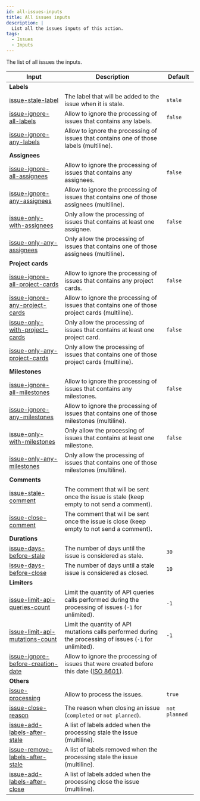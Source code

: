 ```yaml
---
id: all-issues-inputs
title: All issues inputs
description: |
  List all the issues inputs of this action.
tags:
  - Issues
  - Inputs
---
```


The list of all issues the inputs.

| Input                                                                        | Description                                                                                                                                     | Default       |
| ---------------------------------------------------------------------------- | ----------------------------------------------------------------------------------------------------------------------------------------------- | ------------- |
| **Labels**                                                                   |                                                                                                                                                 |               |
| [issue-stale-label](issue-stale-label-input)                                 | The label that will be added to the issue when it is stale.                                                                                     | `stale`       |
| [issue-ignore-all-labels](issue-ignore-all-labels-input)                     | Allow to ignore the processing of issues that contains any labels.                                                                              | `false`       |
| [issue-ignore-any-labels](issue-ignore-any-labels-input)                     | Allow to ignore the processing of issues that contains one of those labels (multiline).                                                         |               |
| **Assignees**                                                                |                                                                                                                                                 |               |
| [issue-ignore-all-assignees](issue-ignore-all-assignees-input)               | Allow to ignore the processing of issues that contains any assignees.                                                                           | `false`       |
| [issue-ignore-any-assignees](issue-ignore-any-assignees-input)               | Allow to ignore the processing of issues that contains one of those assignees (multiline).                                                      |               |
| [issue-only-with-assignees](issue-only-with-assignees-input)                 | Only allow the processing of issues that contains at least one assignee.                                                                        | `false`       |
| [issue-only-any-assignees](issue-only-any-assignees-input)                   | Only allow the processing of issues that contains one of those assignees (multiline).                                                           |               |
| **Project cards**                                                            |                                                                                                                                                 |               |
| [issue-ignore-all-project-cards](issue-ignore-all-project-cards-input)       | Allow to ignore the processing of issues that contains any project cards.                                                                       | `false`       |
| [issue-ignore-any-project-cards](issue-ignore-any-project-cards-input)       | Allow to ignore the processing of issues that contains one of those project cards (multiline).                                                  |               |
| [issue-only-with-project-cards](issue-only-with-project-cards-input)         | Only allow the processing of issues that contains at least one project card.                                                                    | `false`       |
| [issue-only-any-project-cards](issue-only-any-project-cards-input)           | Only allow the processing of issues that contains one of those project cards (multiline).                                                       |               |
| **Milestones**                                                               |                                                                                                                                                 |               |
| [issue-ignore-all-milestones](issue-ignore-all-milestones-input)             | Allow to ignore the processing of issues that contains any milestones.                                                                          | `false`       |
| [issue-ignore-any-milestones](issue-ignore-any-milestones-input)             | Allow to ignore the processing of issues that contains one of those milestones (multiline).                                                     |               |
| [issue-only-with-milestones](issue-only-with-milestones-input)               | Only allow the processing of issues that contains at least one milestone.                                                                       | `false`       |
| [issue-only-any-milestones](issue-only-any-milestones-input)                 | Only allow the processing of issues that contains one of those milestones (multiline).                                                          |               |
| **Comments**                                                                 |                                                                                                                                                 |               |
| [issue-stale-comment](issue-stale-comment-input)                             | The comment that will be sent once the issue is stale (keep empty to not send a comment).                                                       |               |
| [issue-close-comment](issue-close-comment-input)                             | The comment that will be sent once the issue is close (keep empty to not send a comment).                                                       |               |
| **Durations**                                                                |                                                                                                                                                 |               |
| [issue-days-before-stale](issue-days-before-stale-input)                     | The number of days until the issue is considered as stale.                                                                                      | `30`          |
| [issue-days-before-close](issue-days-before-close-input)                     | The number of days until a stale issue is considered as closed.                                                                                 | `10`          |
| **Limiters**                                                                 |                                                                                                                                                 |               |
| [issue-limit-api-queries-count](issue-limit-api-queries-count-input)         | Limit the quantity of API queries calls performed during the processing of issues (`-1` for unlimited).                                         | `-1`          |
| [issue-limit-api-mutations-count](issue-limit-api-mutations-count-input)     | Limit the quantity of API mutations calls performed during the processing of issues (`-1` for unlimited).                                       | `-1`          |
| [issue-ignore-before-creation-date](issue-ignore-before-creation-date-input) | Allow to ignore the processing of issues that were created before this date ([ISO 8601](https://moment.github.io/luxon/#/parsing?id=iso-8601)). |               |
| **Others**                                                                   |                                                                                                                                                 |               |
| [issue-processing](issue-processing-input)                                   | Allow to process the issues.                                                                                                                    | `true`        |
| [issue-close-reason](issue-close-reason-input)                               | The reason when closing an issue (`completed` or `not planned`).                                                                                | `not planned` |
| [issue-add-labels-after-stale](issue-add-labels-after-stale-input)           | A list of labels added when the processing stale the issue (multiline).                                                                         |               |
| [issue-remove-labels-after-stale](issue-remove-labels-after-stale-input)     | A list of labels removed when the processing stale the issue (multiline).                                                                       |               |
| [issue-add-labels-after-close](issue-add-labels-after-close-input)           | A list of labels added when the processing close the issue (multiline).                                                                         |               |
